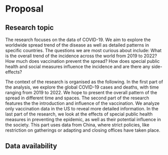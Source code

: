 # Proposal

## Research topic
The research focuses on the data of COVID-19. We aim to explore the worldwide spread trend of the disease as well as detailed patterns in specific countries. The questions we are most curious about include: What is the overall trend of the incidence across the world from 2019 to 2022? How much does vaccination prevent the spread? How does special public health and social measures influence the incidence and are there any side-effects?

The context of the research is organised as the following. In the first part of the analysis, we explore the global COVID-19 cases and deaths, with time ranging from 2019 to 2022. We hope to present the overall pattern of the spread in different time and spaces. The second part of the research features the the introduction and influence of the vaccination. We analyze only vaccination data in the US to reveal more detailed information. In the last part of the research, we look at the effects of special public health measures in preventing the epidemic, as well as their potential influence in the society. This part uses data from China, where strict policies, like restriction on gatherings or adapting and closing offices have taken place.

## Data availability

